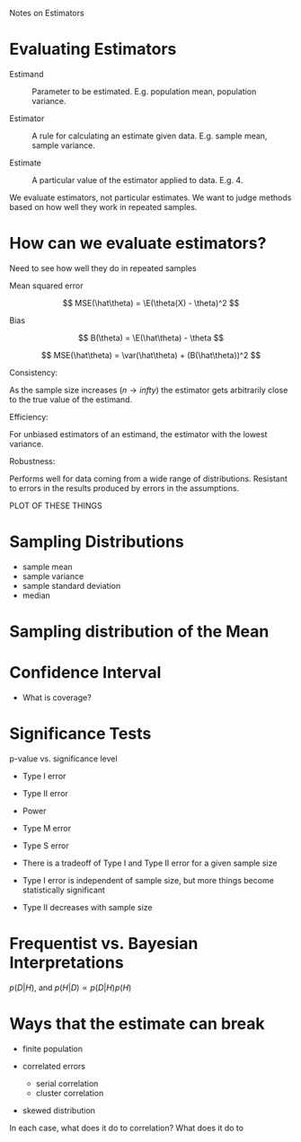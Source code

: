 Notes on Estimators


# Evaluating Estimators

Estimand

: Parameter to be estimated. E.g. population mean, population variance.

Estimator

: A rule for calculating an estimate given data. E.g. sample mean, sample variance.

Estimate

: A particular value of the estimator applied to data. E.g. 4.

We evaluate estimators, not particular estimates.
We want to judge methods based on how well they work in repeated samples.

# How can we evaluate estimators?

Need to see how well they do in repeated samples

Mean squared error

$$
MSE(\hat\theta) = \E(\theta(X) - \theta)^2
$$

Bias

$$
B(\theta) = \E(\hat\theta) - \theta
$$

$$
MSE(\hat\theta) = \var(\hat\theta) + (B(\hat\theta))^2
$$

Consistency:

As the sample size increases ($n \to infty$) the estimator gets arbitrarily close to the true value of the estimand.

Efficiency:

For unbiased estimators of an estimand, the estimator with the lowest variance.

Robustness:

Performs well for data coming from a wide range of distributions.
Resistant to errors in the results produced by errors in the assumptions.

PLOT OF THESE THINGS

# Sampling Distributions

- sample mean
- sample variance
- sample standard deviation
- median

# Sampling distribution of the Mean


# Confidence Interval

- What is coverage?


# Significance Tests

p-value vs. significance level

- Type I error
- Type II error
- Power
- Type M error
- Type S error

- There is a tradeoff of Type I and Type II error for a given sample size
- Type I error is independent of sample size, but more things become statistically significant
- Type II decreases with sample size


# Frequentist vs. Bayesian Interpretations

$p(D | H)$, and $p(H | D) \propto p(D | H) p(H)$

# Ways that the estimate can break

- finite population
- correlated errors

    - serial correlation
    - cluster correlation

- skewed distribution

In each case, what does it do to correlation? What does it do to
